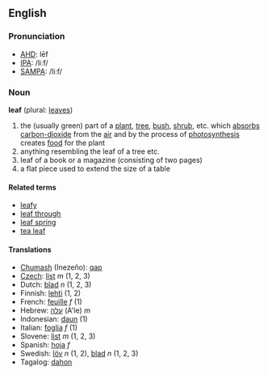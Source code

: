 ==English==
===Pronunciation===
*[[w:AHD|AHD]]: lēf
*[[w:IPA|IPA]]: /liːf/
*[[w:SAMPA|SAMPA]]: /li:f/

===Noun===
'''leaf''' (plural: [[leaves]])

# the (usually green) part of a [[plant]], [[tree]], [[bush]], [[shrub]], etc. which [[absorbs]] [[carbon-dioxide]] from the [[air]] and by the process of [[photosynthesis]] creates [[food]] for the plant <!-- please replace with real defs - these are just to illustrate the senses -->
# anything resembling the leaf of a tree etc.
# leaf of a book or a magazine (consisting of two pages)
# a flat piece used to extend the size of a table

====Related terms====
*[[leafy]]
*[[leaf through]]
*[[leaf spring]]
*[[tea leaf]]

====Translations====
*[[Chumash]] (Inezeño): [[qap]]
*[[Czech]]: [[list]] ''m'' (1, 2, 3)
*Dutch: [[blad]] ''n'' (1, 2, 3)
*Finnish: [[lehti]] (1, 2)
*French: [[feuille]] ''f'' (1)
*Hebrew: [[עלה]] (A'le) ''m''
*Indonesian: [[daun]] (1)
*Italian: [[foglia]] ''f'' (1)
*Slovene: [[list]] ''m'' (1, 2, 3)
*Spanish: [[hoja]] ''f''
*Swedish: [[löv]] ''n'' (1, 2), [[blad]] ''n'' (1, 2, 3)
*Tagalog: [[dahon]]